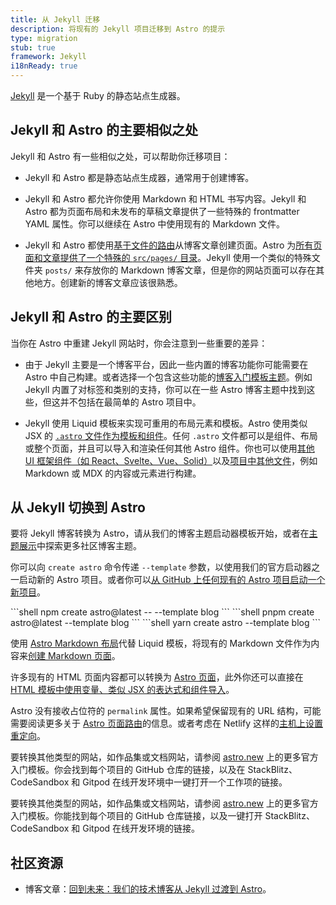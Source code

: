 ```yaml
---
title: 从 Jekyll 迁移
description: 将现有的 Jekyll 项目迁移到 Astro 的提示
type: migration
stub: true
framework: Jekyll
i18nReady: true
---
```



[Jekyll](https://jekyllrb.com) 是一个基于 Ruby 的静态站点生成器。

## Jekyll 和 Astro 的主要相似之处

Jekyll 和 Astro 有一些相似之处，可以帮助你迁移项目：

- Jekyll 和 Astro 都是静态站点生成器，通常用于创建博客。

- Jekyll 和 Astro 都允许你使用 Markdown 和 HTML 书写内容。Jekyll 和 Astro 都为页面布局和未发布的草稿文章提供了一些特殊的 frontmatter YAML 属性。你可以继续在 Astro 中使用现有的 Markdown 文件。

- Jekyll 和 Astro 都使用[基于文件的路由](/zh-cn/guides/routing/)从博客文章创建页面。Astro 为[所有页面和文章提供了一个特殊的 `src/pages/` 目录](/zh-cn/basics/project-structure/#srcpages)。Jekyll 使用一个类似的特殊文件夹 `posts/` 来存放你的 Markdown 博客文章，但是你的网站页面可以存在其他地方。创建新的博客文章应该很熟悉。

## Jekyll 和 Astro 的主要区别

当你在 Astro 中重建 Jekyll 网站时，你会注意到一些重要的差异：

- 由于 Jekyll 主要是一个博客平台，因此一些内置的博客功能你可能需要在 Astro 中自己构建。或者选择一个包含这些功能的[博客入门模板主题](https://astro.build/themes?search=&categories%5B%5D=blog)。例如 Jekyll 内置了对标签和类别的支持，你可以在一些 Astro 博客主题中找到这些，但这并不包括在最简单的 Astro 项目中。

- Jekyll 使用 Liquid 模板来实现可重用的布局元素和模板。Astro 使用类似 JSX 的 [`.astro` 文件作为模板和组件](/zh-cn/basics/astro-components/)。任何 `.astro` 文件都可以是组件、布局或整个页面，并且可以导入和渲染任何其他 Astro 组件。你也可以使用[其他 UI 框架组件（如 React、Svelte、Vue、Solid）](/zh-cn/guides/framework-components/)以及[项目中其他文件](/zh-cn/guides/imports/)，例如 Markdown 或 MDX 的内容或元素进行构建。

## 从 Jekyll 切换到 Astro

要将 Jekyll 博客转换为 Astro，请从我们的博客主题启动器模板开始，或者在[主题展示](https://astro.build/themes/)中探索更多社区博客主题。

你可以向 `create astro` 命令传递 `--template` 参数，以使用我们的官方启动器之一启动新的 Astro 项目。或者你可以[从 GitHub 上任何现有的 Astro 项目启动一个新项目](/zh-cn/install-and-setup/#使用主题或起始模板)。

  <PackageManagerTabs>
    <Fragment slot="npm">
    ```shell
    npm create astro@latest -- --template blog
    ```
    </Fragment>
    <Fragment slot="pnpm">
    ```shell
    pnpm create astro@latest --template blog
    ```
    </Fragment>
    <Fragment slot="yarn">
    ```shell
    yarn create astro --template blog
    ```
    </Fragment>
  </PackageManagerTabs>

使用 [Astro Markdown 布局](/zh-cn/basics/layouts/#markdown-布局)代替 Liquid 模板，将现有的 Markdown 文件作为内容来[创建 Markdown 页面](/zh-cn/basics/layouts/#markdown-布局)。

许多现有的 HTML 页面内容都可以转换为 [Astro 页面](/zh-cn/basics/astro-pages/)，此外你还可以直接在 [HTML 模板中使用变量、类似 JSX 的表达式和组件导入](/zh-cn/basics/astro-syntax/#类-jsx-表达式)。

Astro 没有接收占位符的 `permalink` 属性。如果希望保留现有的 URL 结构，可能需要阅读更多关于 [Astro 页面路由](/zh-cn/guides/routing/)的信息。或者考虑在 Netlify 这样的[主机上设置重定向](https://docs.netlify.com/routing/redirects/)。

要转换其他类型的网站，如作品集或文档网站，请参阅 [astro.new](https://astro.new) 上的更多官方入门模板。你会找到每个项目的 GitHub 仓库的链接，以及在 StackBlitz、CodeSandbox 和 Gitpod 在线开发环境中一键打开一个工作项的链接。

要转换其他类型的网站，如作品集或文档网站，请参阅 [astro.new](https://astro.new) 上的更多官方入门模板。你能找到每个项目的 GitHub 仓库链接，以及一键打开 StackBlitz、CodeSandbox 和 Gitpod 在线开发环境的链接。

## 社区资源

- 博客文章：[回到未来：我们的技术博客从 Jekyll 过渡到 Astro](https://alasco.tech/2023/09/06/migrating-to-astro/)。
